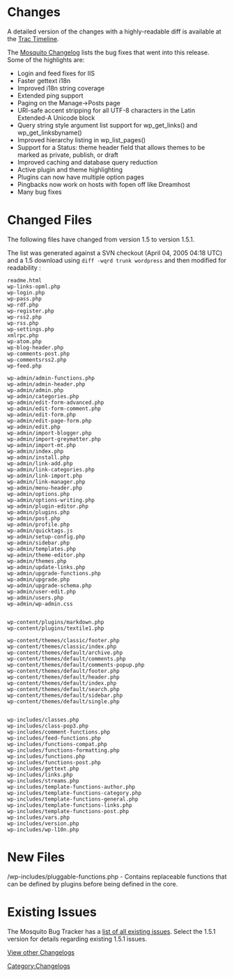 =Changes=
A detailed version of the changes with a highly-readable diff is available at the [http://trac.wordpress.org/timeline?from=04%2F04%2F05&daysback=47&changeset=on Trac Timeline].

The [http://mosquito.wordpress.org/changelog_page.php Mosquito Changelog] lists the bug fixes that went into this release.  Some of the highlights are:

* Login and feed fixes for IIS
* Faster gettext i18n
* Improved i18n string coverage
* Extended ping support
* Paging on the Manage->Posts page
* URI-safe accent stripping for all UTF-8 characters in the Latin Extended-A Unicode block
* Query string style argument list support for wp_get_links() and wp_get_linksbyname()
* Improved hierarchy listing in wp_list_pages()
* Support for a Status: theme header field that allows themes to be marked as private, publish, or draft
* Improved caching and database query reduction
* Active plugin and theme highlighting
* Plugins can now have multiple option pages
* Pingbacks now work on hosts with fopen off like Dreamhost
* Many bug fixes

=Changed Files=

The following files have changed from version 1.5 to version 1.5.1. 

The list was generated against a SVN checkout (April 04, 2005 04:18 UTC) and a 1.5 download using <code>diff -wqrd trunk wordpress</code> and then modified for readability :
<pre>
readme.html 
wp-links-opml.php
wp-login.php
wp-pass.php
wp-rdf.php
wp-register.php
wp-rss2.php
wp-rss.php
wp-settings.php
xmlrpc.php
wp-atom.php
wp-blog-header.php
wp-comments-post.php
wp-commentsrss2.php
wp-feed.php

wp-admin/admin-functions.php
wp-admin/admin-header.php
wp-admin/admin.php
wp-admin/categories.php
wp-admin/edit-form-advanced.php
wp-admin/edit-form-comment.php
wp-admin/edit-form.php
wp-admin/edit-page-form.php
wp-admin/edit.php
wp-admin/import-blogger.php
wp-admin/import-greymatter.php
wp-admin/import-mt.php
wp-admin/index.php
wp-admin/install.php
wp-admin/link-add.php
wp-admin/link-categories.php
wp-admin/link-import.php
wp-admin/link-manager.php
wp-admin/menu-header.php
wp-admin/options.php
wp-admin/options-writing.php
wp-admin/plugin-editor.php
wp-admin/plugins.php
wp-admin/post.php
wp-admin/profile.php
wp-admin/quicktags.js
wp-admin/setup-config.php
wp-admin/sidebar.php
wp-admin/templates.php
wp-admin/theme-editor.php
wp-admin/themes.php
wp-admin/update-links.php
wp-admin/upgrade-functions.php
wp-admin/upgrade.php
wp-admin/upgrade-schema.php
wp-admin/user-edit.php
wp-admin/users.php
wp-admin/wp-admin.css


wp-content/plugins/markdown.php
wp-content/plugins/textile1.php

wp-content/themes/classic/footer.php
wp-content/themes/classic/index.php
wp-content/themes/default/archive.php
wp-content/themes/default/comments.php
wp-content/themes/default/comments-popup.php
wp-content/themes/default/footer.php
wp-content/themes/default/header.php
wp-content/themes/default/index.php
wp-content/themes/default/search.php
wp-content/themes/default/sidebar.php
wp-content/themes/default/single.php


wp-includes/classes.php
wp-includes/class-pop3.php
wp-includes/comment-functions.php
wp-includes/feed-functions.php
wp-includes/functions-compat.php
wp-includes/functions-formatting.php
wp-includes/functions.php
wp-includes/functions-post.php
wp-includes/gettext.php
wp-includes/links.php
wp-includes/streams.php
wp-includes/template-functions-author.php
wp-includes/template-functions-category.php
wp-includes/template-functions-general.php
wp-includes/template-functions-links.php
wp-includes/template-functions-post.php
wp-includes/vars.php
wp-includes/version.php
wp-includes/wp-l10n.php
</pre>

=New Files=
/wp-includes/pluggable-functions.php - Contains replaceable functions that can be defined by plugins before being defined in the core.

=Existing Issues=
The Mosquito Bug Tracker has a [http://mosquito.wordpress.org/view_all_bug_page.php list of all existing issues]. Select the 1.5.1 version for details regarding existing 1.5.1 issues.

[[WordPress Versions|View other Changelogs]]

[[Category:Changelogs]]